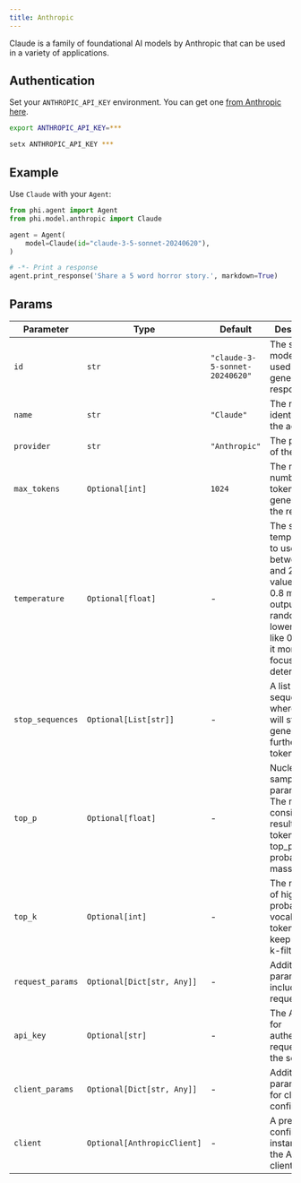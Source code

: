 ```yaml
---
title: Anthropic
---
```


Claude is a family of foundational AI models by Anthropic that can be used in a variety of applications.

## Authentication

Set your `ANTHROPIC_API_KEY` environment. You can get one [from Anthropic here](https://anthropic.com/).

<CodeGroup>

```bash Mac
export ANTHROPIC_API_KEY=***
```

```bash Windows
setx ANTHROPIC_API_KEY ***
```

</CodeGroup>

## Example

Use `Claude` with your `Agent`:

<CodeGroup>

```python agent.py
from phi.agent import Agent
from phi.model.anthropic import Claude

agent = Agent(
    model=Claude(id="claude-3-5-sonnet-20240620"),
)

# -*- Print a response
agent.print_response('Share a 5 word horror story.', markdown=True)
```

</CodeGroup>

## Params

| Parameter | Type | Default | Description |
|-----------|------|---------|-------------|
| `id` | `str` | `"claude-3-5-sonnet-20240620"` | The specific model ID used for generating responses. |
| `name` | `str` | `"Claude"` | The name identifier for the agent. |
| `provider` | `str` | `"Anthropic"` | The provider of the model. |
| `max_tokens` | `Optional[int]` | `1024` | The maximum number of tokens to generate in the response. |
| `temperature` | `Optional[float]` | - | The sampling temperature to use, between 0 and 2. Higher values like 0.8 make the output more random, while lower values like 0.2 make it more focused and deterministic. |
| `stop_sequences` | `Optional[List[str]]` | - | A list of sequences where the API will stop generating further tokens. |
| `top_p` | `Optional[float]` | - | Nucleus sampling parameter. The model considers the results of the tokens with top_p probability mass. |
| `top_k` | `Optional[int]` | - | The number of highest probability vocabulary tokens to keep for top-k-filtering. |
| `request_params` | `Optional[Dict[str, Any]]` | - | Additional parameters to include in the request. |
| `api_key` | `Optional[str]` | - | The API key for authenticating requests to the service. |
| `client_params` | `Optional[Dict[str, Any]]` | - | Additional parameters for client configuration. |
| `client` | `Optional[AnthropicClient]` | - | A pre-configured instance of the Anthropic client. |
